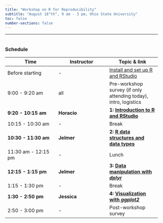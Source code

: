 ```yaml
---
title: "Workshop on R for Reproducibility"
subtitle: "August 18^th^, 9 am - 3 pm, Ohio State University"
toc: false
number-sections: false
---
```


------------------------------------------------------------------------

<hr style="height:1pt; visibility:hidden;" />

### Schedule

| Time | Instructor | Topic & link |
|----|----|----|
| Before starting | \- | [Install and set up R and RStudio](0_setup.qmd) |
| 9:00 - 9:20 am | all | Pre-workshop survey (if only attending today), intro, logistics |
| **9:20 - 10:15 am** | **Horacio** | **1:** [**Introduction to R and RStudio**](1_intro.qmd) |
| 10:15 - 10:30 am | \- | Break |
| **10:30 - 11:30 am** | **Jelmer** | **2:** [**R data structures and data types**](2_data-structures.qmd) |
| 11:30 am - 12:15 pm | \- | Lunch |
| **12:15 - 1:15 pm** | **Jelmer** | **3:** [**Data manipulation with *dplyr***](3_dplyr.qmd) |
| 1:15 - 1:30 pm | \- | Break |
| **1:30 - 2:50 pm** | **Jessica** | **4:** [**Visualization with *ggplot2***](4_ggplot.qmd) |
| 2:50 - 3:00 pm | \- | Post-workshop survey |
